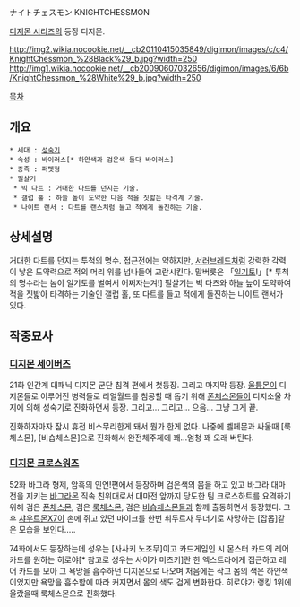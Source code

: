 ナイトチェスモン KNIGHTCHESSMON

[[디지몬 시리즈]]의 등장 디지몬.

http://img2.wikia.nocookie.net/__cb20110415035849/digimon/images/c/c4/KnightChessmon_%28Black%29_b.jpg?width=250  
http://img1.wikia.nocookie.net/__cb20090607032656/digimon/images/6/6b/KnightChessmon_%28White%29_b.jpg?width=250

[[목차]]
== 개요 ==
 * 세대 : [[성숙기]]
 * 속성 : 바이러스[* 하얀색과 검은색 둘다 바이러스]
 * 종족 : 퍼펫형
 * 필살기
  * 빅 다트 : 거대한 다트를 던지는 기술.
  * 갤럽 홀 : 하늘 높이 도약한 다음 적을 짓밟는 타격계 기술.
  * 나이트 랜서 : 다트를 랜스처럼 들고 적에게 돌진하는 기술.

== 상세설명 ==
거대한 다트를 던지는 투척의 명수. 접근전에는 약하지만, [[서러브레드]]처럼 강력한 각력이 낳은 도약력으로 적의 머리 위를 넘나들어 교란시킨다. 말버릇은 「[[일기토]]!」[* 투척의 명수라는 놈이 일기토를 벌여서 어쩌자는겨!] 필살기는 빅 다츠와  하늘 높이 도약하여 적을 짓밟아 타격하는 기술인 갤럽 홀, 또 다트를 들고 적에게 돌진하는 나이트 랜서가 있다.

== 작중묘사 ==
=== [[디지몬 세이버즈]] ===
21화 인간계 대패닉 디지몬 군단 침격 편에서 첫등장. 그리고 마지막 등장. [[울퉁몬]]이 디지몬들로 이루어진 병력들로 리얼월드를 침공할 때 돕기 위해 [[폰체스몬]]들이 디지소울 차지에 의해 성숙기로 진화하면서 등장. 그리고… 그리고… 으음… 그냥 그게 끝.

진화하자마자 잠시 휴전 비스무리한게 돼서 뭔가 한게 없다. 나중에 벨페몬과 싸울때 [룩체스몬], [비숍체스몬]으로 진화해서 완전체주제에 꽤...엄청 꽤 오래 버틴다.

=== [[디지몬 크로스워즈]] ===
52화 바그라 형제, 암흑의 인연!편에서 등장하며 검은색의 몸을 하고 있고 바그라 대마전을 지키는 [[바그라몬]] 직속 친위대로서 대마전 앞까지 당도한 팀 크로스하트를 요격하기 위해 검은 [[폰체스몬]], 검은 [[룩체스몬]], 검은 [[비숍체스몬]]들과 함께 출동하면서 등장했다. 그후 [[샤우트몬X7]]이 손에 쥐고 있던 마이크를 한번 휘두르자 무더기로 사망하는 [잡몹]같은 모습을 보인다.....

74화에서도 등장하는데 성우는 [사사키 노조무]이고 카드게임인 시 몬스터 카드의 레어 카드를 원하는 히로야[* 참고로 성우는 사이가 미츠키]란 한 엑스트라에게 접근하고 레어 카드를 모아 그 욕망을 흡수하던 디지몬으로 나오며 처음에는 작고 몸의 색은 하얀색이었지만 욕망을 흡수함에 따라 커지면서 몸의 색도 검게 변화한다. 히로야가 랭킹 1위에 올랐을때 룩체스몬으로 진화했다. 
